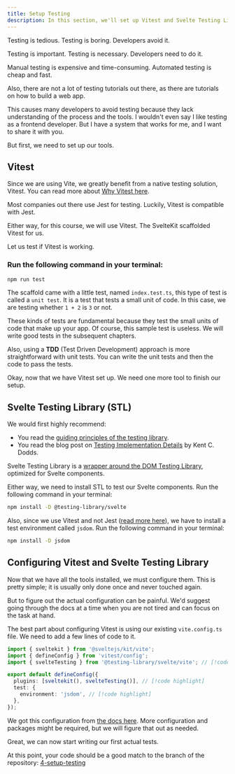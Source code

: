 ```yaml
---
title: Setup Testing
description: In this section, we'll set up Vitest and Svelte Testing Library.
---
```


Testing is tedious. Testing is boring. Developers avoid it.

Testing is important. Testing is necessary. Developers need to do it.

Manual testing is expensive and time-consuming. Automated testing is cheap and fast.

Also, there are not a lot of testing tutorials out there, as there are tutorials on how to build a web app.

This causes many developers to avoid testing because they lack understanding of the process and the tools. I wouldn't even say I like testing as a frontend developer. But I have a system that works for me, and I want to share it with you.

But first, we need to set up our tools.

## Vitest

Since we are using Vite, we greatly benefit from a native testing solution, Vitest. You can read more about [Why Vitest here](https://vitest.dev/guide/why.html).

Most companies out there use Jest for testing. Luckily, Vitest is compatible with Jest.

Either way, for this course, we will use Vitest. The SvelteKit scaffolded Vitest for us.

Let us test if Vitest is working.

### Run the following command in your terminal:

```sh
npm run test
```

The scaffold came with a little test, named `index.test.ts`, this type of test is called a `unit test`. It is a test that tests a small unit of code. In this case, we are testing whether `1 + 2` is `3` or not.

These kinds of tests are fundamental because they test the small units of code that make up your app. Of course, this sample test is useless. We will write good tests in the subsequent chapters.

Also, using a **TDD** (Test Driven Development) approach is more straightforward with unit tests. You can write the unit tests and then the code to pass the tests.

Okay, now that we have Vitest set up. We need one more tool to finish our setup.

## Svelte Testing Library (STL)

<Callout>

We would first highly recommend:

- You read the [guiding principles of the testing library](https://testing-library.com/docs/guiding-principles).
- You read the blog post on [Testing Implementation Details](https://kentcdodds.com/blog/testing-implementation-details) by Kent C. Dodds.

</Callout>

Svelte Testing Library is a [wrapper around the DOM Testing Library](https://testing-library.com/docs/svelte-testing-library/intro), optimized for Svelte components.

Either way, we need to install STL to test our Svelte components. Run the following command in your terminal:

```sh
npm install -D @testing-library/svelte
```

Also, since we use Vitest and not Jest ([read more here](https://testing-library.com/docs/svelte-testing-library/setup#vitest)), we have to install a test environment called `jsdom`. Run the following command in your terminal:

```sh
npm install -D jsdom
```

## Configuring Vitest and Svelte Testing Library

Now that we have all the tools installed, we must configure them. This is pretty simple; it is usually only done once and never touched again.

But to figure out the actual configuration can be painful. We'd suggest going through the docs at a time when you are not tired and can focus on the task at hand.

The best part about configuring Vitest is using our existing `vite.config.ts` file. We need to add a few lines of code to it.

```ts title="./vite.config.ts"
import { sveltekit } from '@sveltejs/kit/vite';
import { defineConfig } from 'vitest/config';
import { svelteTesting } from '@testing-library/svelte/vite'; // [!code highlight]

export default defineConfig({
  plugins: [sveltekit(), svelteTesting()], // [!code highlight]
  test: {
    environment: 'jsdom', // [!code highlight]
  },
});
```

We got this configuration from [the docs here](https://testing-library.com/docs/svelte-testing-library/setup#vitest). More configuration and packages might be required, but we will figure that out as needed.

Great, we can now start writing our first actual tests.

At this point, your code should be a good match to the branch of the repository: [4-setup-testing](https://github.com/Frontend-Hire/todo-app-svelte-tdd-typescript/tree/4-setup-testing)
